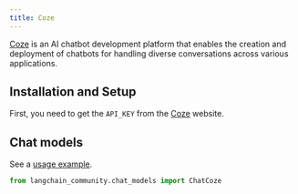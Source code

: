 ```yaml
---
title: Coze
---
```


[Coze](https://www.coze.com/) is an AI chatbot development platform that enables
the creation and deployment of chatbots for handling diverse conversations across
various applications.


## Installation and Setup

First, you need to get the `API_KEY` from the [Coze](https://www.coze.com/) website.


## Chat models

See a [usage example](/oss/javascript/integrations/chat/coze/).

```python
from langchain_community.chat_models import ChatCoze
```
